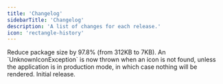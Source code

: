 ```yaml
---
title: 'Changelog'
sidebarTitle: 'Changelog'
description: 'A list of changes for each release.'
icon: 'rectangle-history'
---
```


<Update label="2024-11-17" description="v0.2.1">
    Reduce package size by 97.8% (from 312KB to 7KB).
</Update>

<Update label="2024-11-17" description="v0.2.0">
    An `UnknownIconException` is now thrown when an icon is not found, unless the application
    is in production mode, in which case nothing will be rendered.
</Update>

<Update label="2024-11-17" description="v0.1.0">
    Initial release.
</Update>